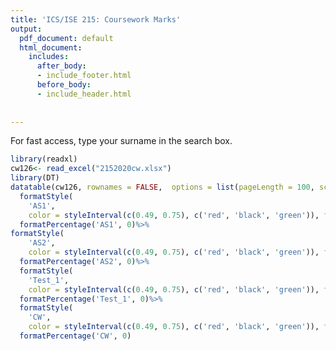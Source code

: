 ```yaml
---
title: 'ICS/ISE 215: Coursework Marks'
output:
  pdf_document: default
  html_document:
    includes:
      after_body:
      - include_footer.html
      before_body:
      - include_header.html
      
  
---
```

For fast access, type your surname in the search box.

```r
library(readxl)
cw126<- read_excel("2152020cw.xlsx")
library(DT)
datatable(cw126, rownames = FALSE,  options = list(pageLength = 100, scrollX=T,columnDefs=list(list(targets=2,visible=TRUE),list(className = 'dt-center', targets = 1:4))) )%>%
  formatStyle(
    'AS1',
    color = styleInterval(c(0.49, 0.75), c('red', 'black', 'green')), fontWeight = 'bold') %>%
  formatPercentage('AS1', 0)%>%
formatStyle(
    'AS2',
    color = styleInterval(c(0.49, 0.75), c('red', 'black', 'green')), fontWeight = 'bold') %>%
  formatPercentage('AS2', 0)%>%
  formatStyle(
    'Test_1',
    color = styleInterval(c(0.49, 0.75), c('red', 'black', 'green')), fontWeight = 'bold') %>%
  formatPercentage('Test_1', 0)%>%
  formatStyle(
    'CW',
    color = styleInterval(c(0.49, 0.75), c('red', 'black', 'green')), fontWeight = 'bold') %>%
  formatPercentage('CW', 0)

```

